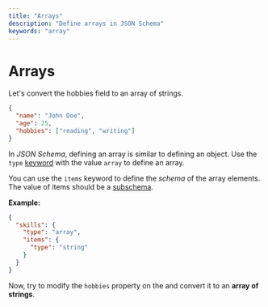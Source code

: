 ```yaml
---
title: "Arrays"
description: "Define arrays in JSON Schema"
keywords: "array"
---
```


# Arrays

Let's convert the hobbies field to an array of strings. 
  
```json highlightLineStart={4}
{
  "name": "John Doe",
  "age": 25,
  "hobbies": ["reading", "writing"]
}
```


In _JSON Schema_, defining an array is similar to defining an object. Use the `type` [keyword](https://json-schema.org/learn/glossary#keyword) with the value `array` to define an array. 

You can use the `items` keyword to define the *schema* of the array elements. The value of items should be a [subschema](https://json-schema.org/learn/glossary#subschema).

**Example:**
```json
{
  "skills": {
    "type": "array",
    "items": {
      "type": "string"
    }
  }
}
```


Now, try to modify the `hobbies` property on the <SideEditorLink/> and convert it to an **array of strings**.

